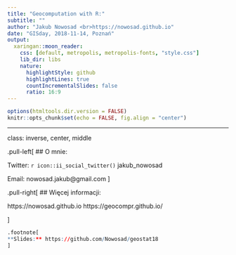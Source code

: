 ```yaml
---
title: "Geocomputation with R:"
subtitle: ""
author: "Jakub Nowosad <br>https://nowosad.github.io"
date: "GISday, 2018-11-14, Poznań"
output:
  xaringan::moon_reader:
    css: [default, metropolis, metropolis-fonts, "style.css"]
    lib_dir: libs
    nature:
      highlightStyle: github
      highlightLines: true
      countIncrementalSlides: false
      ratio: 16:9
---
```


```r
options(htmltools.dir.version = FALSE)
knitr::opts_chunk$set(echo = FALSE, fig.align = "center")
```


---
class: inverse, center, middle
<!-- # Dziękuję -->

.pull-left[
## O mnie:

Twitter: `r icon::ii_social_twitter()` jakub_nowosad

Email: nowosad.jakub@gmail.com
]

.pull-right[
## Więcej informacji:

https://nowosad.github.io
https://geocompr.github.io/

]

```r
.footnote[
**Slides:** https://github.com/Nowosad/geostat18
]
```
